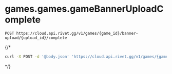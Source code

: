 # games.games.gameBannerUploadComplete
```
POST https://cloud.api.rivet.gg/v1/games/{game_id}/banner-upload/{upload_id}/complete
```


{/*<RequestExample>
```bash curl
curl -X POST -d '@body.json' 'https://cloud.api.rivet.gg/v1/games/{game_id}/banner-upload/{upload_id}/complete'
```
</RequestExample>*/}
